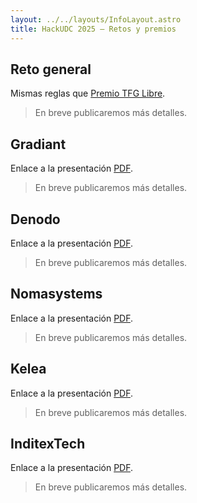 ```yaml
---
layout: ../../layouts/InfoLayout.astro
title: HackUDC 2025 — Retos y premios
---
```


## Reto general

Mismas reglas que [Premio TFG Libre](https://premio.cixug.gal).

> En breve publicaremos más detalles.

## Gradiant

Enlace a la presentación [PDF](/1-GRADIANT.pdf).

> En breve publicaremos más detalles.

## Denodo

Enlace a la presentación [PDF](/2-DENODO.pdf).

> En breve publicaremos más detalles.

## Nomasystems

Enlace a la presentación [PDF](/3-NOMASYSTEMS.pdf).

> En breve publicaremos más detalles.

## Kelea

Enlace a la presentación [PDF](/4-KELEA.pdf).

> En breve publicaremos más detalles.

## InditexTech

Enlace a la presentación [PDF](/5-INDITEX.pdf).

> En breve publicaremos más detalles.
